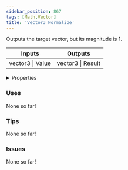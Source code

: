 ```yaml
---
sidebar_position: 867
tags: [Math,Vector]
title: 'Vector3 Normalize'
---
```


Outputs the target vector, but its magnitude is 1.



<IChip uuid="92ded211-17d6-4c73-b29c-71323c6a40ee"/>

<table><thead><tr><th>Inputs</th><th>Outputs</th></tr></thead><tbody><tr><td>vector3 | Value</td><td>vector3 | Result</td></tr></tbody></table>

<details>
  <summary>Properties</summary>
  <div>
    <div>
    <table>
      <tbody>
        <tr>
          <td>Is beta required?</td>
          <td>No</td>
        </tr>
        <tr>
          <td>Is chip a trolling risk?</td>
          <td>No</td>
        </tr>
        <tr>
          <td>Is chip a role assignment risk?</td>
          <td>No</td>
        </tr>
        <tr>
          <td>Chip UUID</td>
          <td>92ded211-17d6-4c73-b29c-71323c6a40ee</td>
        </tr>
        <tr>
          <td>Room availability</td>
          <td>Available everywhere</td>
        </tr>
      </tbody>
    </table>
    </div>
  </div>
</details>

### Uses

None so far!

### Tips

None so far!

### Issues

None so far!